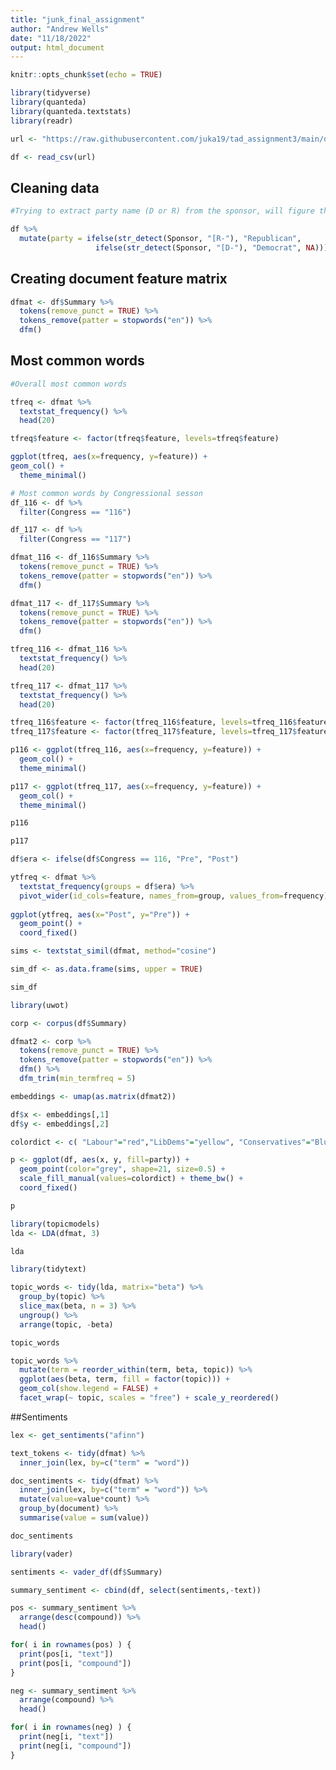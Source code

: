 ```yaml
---
title: "junk_final_assignment"
author: "Andrew Wells"
date: "11/18/2022"
output: html_document
---
```


```r
knitr::opts_chunk$set(echo = TRUE)
```


```r
library(tidyverse)
library(quanteda)
library(quanteda.textstats)
library(readr)
```

```r
url <- "https://raw.githubusercontent.com/juka19/tad_assignment3/main/data/dummy_df.csv"

df <- read_csv(url)
```

## Cleaning data
```r
#Trying to extract party name (D or R) from the sponsor, will figure this out with Regex

df %>%
  mutate(party = ifelse(str_detect(Sponsor, "[R-"), "Republican", 
                   ifelse(str_detect(Sponsor, "[D-"), "Democrat", NA)))
```

## Creating document feature matrix
```r
dfmat <- df$Summary %>%
  tokens(remove_punct = TRUE) %>%
  tokens_remove(patter = stopwords("en")) %>%
  dfm()
```

## Most common words
```r
#Overall most common words

tfreq <- dfmat %>%
  textstat_frequency() %>%
  head(20)

tfreq$feature <- factor(tfreq$feature, levels=tfreq$feature) 

ggplot(tfreq, aes(x=frequency, y=feature)) +
geom_col() + 
  theme_minimal()
```

```r
# Most common words by Congressional sesson
df_116 <- df %>%
  filter(Congress == "116")

df_117 <- df %>%
  filter(Congress == "117")

dfmat_116 <- df_116$Summary %>%
  tokens(remove_punct = TRUE) %>%
  tokens_remove(patter = stopwords("en")) %>%
  dfm()

dfmat_117 <- df_117$Summary %>%
  tokens(remove_punct = TRUE) %>%
  tokens_remove(patter = stopwords("en")) %>%
  dfm()

tfreq_116 <- dfmat_116 %>%
  textstat_frequency() %>%
  head(20)

tfreq_117 <- dfmat_117 %>%
  textstat_frequency() %>%
  head(20)

tfreq_116$feature <- factor(tfreq_116$feature, levels=tfreq_116$feature) 
tfreq_117$feature <- factor(tfreq_117$feature, levels=tfreq_117$feature) 

p116 <- ggplot(tfreq_116, aes(x=frequency, y=feature)) +
  geom_col() + 
  theme_minimal()

p117 <- ggplot(tfreq_117, aes(x=frequency, y=feature)) +
  geom_col() + 
  theme_minimal()

p116
```

```r
p117
```


```r
df$era <- ifelse(df$Congress == 116, "Pre", "Post")

ytfreq <- dfmat %>% 
  textstat_frequency(groups = df$era) %>%
  pivot_wider(id_cols=feature, names_from=group, values_from=frequency)
              
ggplot(ytfreq, aes(x="Post", y="Pre")) + 
  geom_point() +
  coord_fixed()
```
```r
sims <- textstat_simil(dfmat, method="cosine")

sim_df <- as.data.frame(sims, upper = TRUE)

sim_df
```
```r
library(uwot)

corp <- corpus(df$Summary)

dfmat2 <- corp %>%
  tokens(remove_punct = TRUE) %>%
  tokens_remove(patter = stopwords("en")) %>%
  dfm() %>%
  dfm_trim(min_termfreq = 5)

embeddings <- umap(as.matrix(dfmat2)) 

df$x <- embeddings[,1]
df$y <- embeddings[,2]

colordict <- c( "Labour"="red","LibDems"="yellow", "Conservatives"="Blue","Greens"="green")

p <- ggplot(df, aes(x, y, fill=party)) + 
  geom_point(color="grey", shape=21, size=0.5) + 
  scale_fill_manual(values=colordict) + theme_bw() +
  coord_fixed() 

p
```

```r
library(topicmodels) 
lda <- LDA(dfmat, 3)

lda
```
```r
library(tidytext)

topic_words <- tidy(lda, matrix="beta") %>% 
  group_by(topic) %>%
  slice_max(beta, n = 3) %>%
  ungroup() %>%
  arrange(topic, -beta) 

topic_words

topic_words %>%
  mutate(term = reorder_within(term, beta, topic)) %>% 
  ggplot(aes(beta, term, fill = factor(topic))) + 
  geom_col(show.legend = FALSE) +
  facet_wrap(~ topic, scales = "free") + scale_y_reordered()
```

##Sentiments
```r
lex <- get_sentiments("afinn")

text_tokens <- tidy(dfmat) %>% 
  inner_join(lex, by=c("term" = "word"))

doc_sentiments <- tidy(dfmat) %>% 
  inner_join(lex, by=c("term" = "word")) %>% 
  mutate(value=value*count) %>% 
  group_by(document) %>%
  summarise(value = sum(value))

doc_sentiments
```

```r
library(vader)

sentiments <- vader_df(df$Summary)

summary_sentiment <- cbind(df, select(sentiments,-text))

pos <- summary_sentiment %>% 
  arrange(desc(compound)) %>% 
  head()

for( i in rownames(pos) ) { 
  print(pos[i, "text"]) 
  print(pos[i, "compound"])
}

neg <- summary_sentiment %>% 
  arrange(compound) %>% 
  head()

for( i in rownames(neg) ) { 
  print(neg[i, "text"]) 
  print(neg[i, "compound"])
}
```




